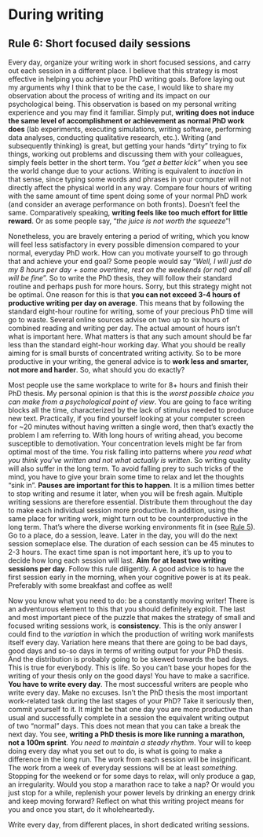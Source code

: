 # During writing {-#during}

## **Rule 6:** Short focused daily sessions {-#rule6}

:::{.indent}
Every day, organize your writing work in short focused sessions, and carry out each session in a different place.
I believe that this strategy is most effective in helping you achieve your PhD writing goals.
Before laying out my arguments why I think that to be the case, I would like to share my observation about the process of writing and its impact on our psychological being.
This observation is based on my personal writing experience and you may find it familiar.
Simply put, **writing does not induce the same level of accomplishment or achievement as normal PhD work does** (lab experiments, executing simulations, writing software, performing data analyses, conducting qualitative research, etc.).
Writing (and subsequently thinking) is great, but getting your hands "dirty" trying to fix things, working out problems and discussing them with your colleagues, simply feels better in the short term.
You *"get a better kick"* when you see the world change due to your actions.
Writing is equivalent to *inaction* in that sense, since typing some words and phrases in your computer will not directly affect the physical world in any way.
Compare four hours of writing with the same amount of time spent doing some of your normal PhD work (and consider an average performance on both fronts).
Doesn't feel the same.
Comparatively speaking, **writing feels like too much effort for little reward**.
Or as some people say, "*the juice is not worth the squeeze*"!
:::

:::{.indent}
Nonetheless, you are bravely entering a period of writing, which you know will feel less satisfactory in every possible dimension compared to your normal, everyday PhD work.
How can you motivate yourself to go through that and achieve your end goal?
Some people would say "*Well, I will just do my 8 hours per day + some overtime, rest on the weekends (or not) and all will be fine*".
So to write the PhD thesis, they will follow their standard routine and perhaps push for more hours.
Sorry, but this strategy might not be optimal.
One reason for this is that **you can not exceed 3-4 hours of productive writing per day on average**.
This means that by following the standard eight-hour routine for writing, some of your precious PhD time will go to waste.
Several online sources advise on two up to six hours of combined reading and writing per day.
The actual amount of hours isn't what is important here.
What matters is that any such amount should be far less than the standard eight-hour working day.
What you should be really aiming for is small bursts of concentrated writing activity.
So to be more productive in your writing, the general advice is to **work less and smarter, not more and harder**.
So, what should you do exactly?
:::
 
:::{.indent}
Most people use the same workplace to write for 8+ hours and finish their PhD thesis.
My personal opinion is that this is the *worst possible choice you can make from a psychological point of view*.
You are going to face writing blocks all the time, characterized by the lack of stimulus needed to produce new text.
Practically, if you find yourself looking at your computer screen for ~20 minutes without having written a single word, then that's exactly the problem I am referring to.
With long hours of writing ahead, you become susceptible to demotivation.
Your concentration levels might be far from optimal most of the time.
You risk falling into patterns where *you read what you think you've written and not what actually is written*.
So writing quality will also suffer in the long term.
To avoid falling prey to such tricks of the mind, you have to give your brain some time to relax and let the thoughts "sink in".
**Pauses are important for this to happen**.
It is a million times better to stop writing and resume it later, when you will be fresh again.
Multiple writing sessions are therefore essential.
Distribute them throughout the day to make each individual session more productive.
In addition, using the same place for writing work, might turn out to be counterproductive in the long term.
That's where the diverse working environments fit in (see [Rule 5](#rule5)).
Go to a place, do a session, leave.
Later in the day, you will do the next session someplace else.
The duration of each session can be 45 minutes to 2-3 hours.
The exact time span is not important here, it's up to you to decide how long each session will last.
**Aim for at least two writing sessions per day**.
Follow this rule diligently.
A good advice is to have the first session early in the morning, when your cognitive power is at its peak.
Preferably with some breakfast and coffee as well!
:::

:::{.indent}
Now you know what you need to do: be a constantly moving writer!
There is an adventurous element to this that you should definitely exploit.
The last and most important piece of the puzzle that makes the strategy of small and focused writing sessions work, is **consistency**.
This is the only answer I could find to the *variation* in which the production of writing work manifests itself every day.
Variation here means that there are going to be bad days, good days and so-so days in terms of writing output for your PhD thesis.
And the distribution is probably going to be skewed towards the bad days.
This is true for everybody.
This is life.
So you can't base your hopes for the writing of your thesis only on the good days!
You have to make a sacrifice.
**You have to write every day**.
The most successful writers are people who write every day.
Make no excuses.
Isn't the PhD thesis the most important work-related task during the last stages of your PhD? Take it seriously then, commit yourself to it.
It might be that one day you are more productive than usual and successfully complete in a session the equivalent writing output of two "normal" days.
This does not mean that you can take a break the next day.
You see, **writing a PhD thesis is more like running a marathon, not a 100m sprint**.
*You need to maintain a steady rhythm*.
Your will to keep doing every day what you set out to do, is what is going to make a difference in the long run.
The work from each session will be insignificant.
The work from a week of everyday sessions will be at least *something*.
Stopping for the weekend or for some days to relax, will only produce a gap, an irregularity.
Would you stop a marathon race to take a nap?
Or would you just stop for a while, replenish your power levels by drinking an energy drink and keep moving forward?
Reflect on what this writing project means for you and once you start, do it wholeheartedly.
:::

:::{.quote}
Write every day, from different places, in short dedicated writing sessions.
:::
